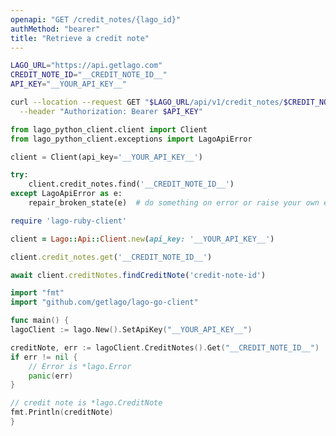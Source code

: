 ```yaml
---
openapi: "GET /credit_notes/{lago_id}"
authMethod: "bearer"
title: "Retrieve a credit note"
---
```


<RequestExample>

```bash cURL
LAGO_URL="https://api.getlago.com"
CREDIT_NOTE_ID="__CREDIT_NOTE_ID__"
API_KEY="__YOUR_API_KEY__"

curl --location --request GET "$LAGO_URL/api/v1/credit_notes/$CREDIT_NOTE_ID" \
  --header "Authorization: Bearer $API_KEY"
```

```python Python
from lago_python_client.client import Client
from lago_python_client.exceptions import LagoApiError

client = Client(api_key='__YOUR_API_KEY__')

try:
    client.credit_notes.find('__CREDIT_NOTE_ID__')
except LagoApiError as e:
    repair_broken_state(e)  # do something on error or raise your own exception
```

```ruby Ruby
require 'lago-ruby-client'

client = Lago::Api::Client.new(api_key: '__YOUR_API_KEY__')

client.credit_notes.get('__CREDIT_NOTE_ID__')
```

```js Javascript
await client.creditNotes.findCreditNote('credit-note-id')
```

```go Go
import "fmt"
import "github.com/getlago/lago-go-client"

func main() {
lagoClient := lago.New().SetApiKey("__YOUR_API_KEY__")

creditNote, err := lagoClient.CreditNotes().Get("__CREDIT_NOTE_ID__")
if err != nil {
    // Error is *lago.Error
    panic(err)
}

// credit note is *lago.CreditNote
fmt.Println(creditNote)
}
```

</RequestExample>
